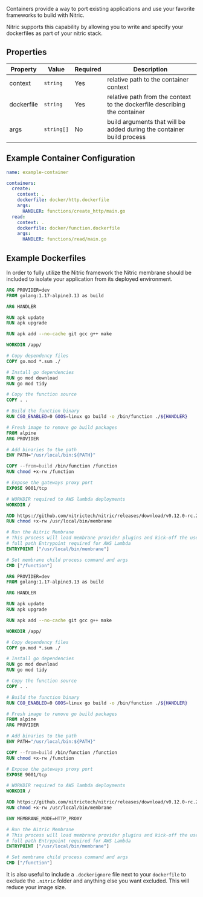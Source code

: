 Containers provide a way to port existing applications and use your favorite frameworks to build with Nitric.

Nitric supports this capability by allowing you to write and specify your dockerfiles as part of your nitric stack.

## Properties

| **Property** | **Value**  | Required | **Description**                                                           |
| ------------ | ---------- | -------- | ------------------------------------------------------------------------- |
| context      | `string`   | Yes      | relative path to the container context                                    |
| dockerfile   | `string`   | Yes      | relative path from the context to the dockerfile describing the container |
| args         | `string[]` | No       | build arguments that will be added during the container build process     |

## Example Container Configuration

```yaml
name: example-container

containers:
  create:
    context: .
    dockerfile: docker/http.dockerfile
    args:
      HANDLER: functions/create_http/main.go
  read:
    context: .
    dockerfile: docker/function.dockerfile
    args:
      HANDLER: functions/read/main.go
```

## Example Dockerfiles

In order to fully utilize the Nitric framework the Nitric membrane should be included to isolate your application from its deployed environment.

<Accordion title="Expand for a function handler example">

```dockerfile
ARG PROVIDER=dev
FROM golang:1.17-alpine3.13 as build

ARG HANDLER

RUN apk update
RUN apk upgrade

RUN apk add --no-cache git gcc g++ make

WORKDIR /app/

# Copy dependency files
COPY go.mod *.sum ./

# Install go dependencies
RUN go mod download
RUN go mod tidy

# Copy the function source
COPY . .

# Build the function binary
RUN CGO_ENABLED=0 GOOS=linux go build -o /bin/function ./${HANDLER}

# Fresh image to remove go build packages
FROM alpine
ARG PROVIDER

# Add binaries to the path
ENV PATH="/usr/local/bin:${PATH}"

COPY --from=build /bin/function /function
RUN chmod +x-rw /function

# Expose the gateways proxy port
EXPOSE 9001/tcp

# WORKDIR required to AWS lambda deployments
WORKDIR /

ADD https://github.com/nitrictech/nitric/releases/download/v0.12.0-rc.22/membrane-$PROVIDER /usr/local/bin/membrane
RUN chmod +x-rw /usr/local/bin/membrane

# Run the Nitric Membrane
# This process will load membrane provider plugins and kick-off the userland process
# full path Entrypoint required for AWS Lambda
ENTRYPOINT ["/usr/local/bin/membrane"]

# Set membrane child process command and args
CMD ["/function"]
```

</Accordion>

<Accordion title="Expand for a http proxy example">

```dockerfile
ARG PROVIDER=dev
FROM golang:1.17-alpine3.13 as build

ARG HANDLER

RUN apk update
RUN apk upgrade

RUN apk add --no-cache git gcc g++ make

WORKDIR /app/

# Copy dependency files
COPY go.mod *.sum ./

# Install go dependencies
RUN go mod download
RUN go mod tidy

# Copy the function source
COPY . .

# Build the function binary
RUN CGO_ENABLED=0 GOOS=linux go build -o /bin/function ./${HANDLER}

# Fresh image to remove go build packages
FROM alpine
ARG PROVIDER

# Add binaries to the path
ENV PATH="/usr/local/bin:${PATH}"

COPY --from=build /bin/function /function
RUN chmod +x-rw /function

# Expose the gateways proxy port
EXPOSE 9001/tcp

# WORKDIR required to AWS lambda deployments
WORKDIR /

ADD https://github.com/nitrictech/nitric/releases/download/v0.12.0-rc.22/membrane-$PROVIDER /usr/local/bin/membrane
RUN chmod +x-rw /usr/local/bin/membrane

ENV MEMBRANE_MODE=HTTP_PROXY

# Run the Nitric Membrane
# This process will load membrane provider plugins and kick-off the userland process
# full path Entrypoint required for AWS Lambda
ENTRYPOINT ["/usr/local/bin/membrane"]

# Set membrane child process command and args
CMD ["/function"]
```

</Accordion>

It is also useful to include a `.dockerignore` file next to your `dockerfile` to exclude the `.nitric` folder and anything else you want excluded.
This will reduce your image size.
